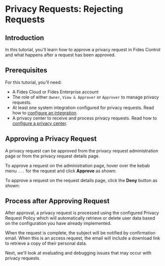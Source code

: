 
# Privacy Requests: Rejecting Requests

<TutorialKey duration="2" product="Fides" topic="Privacy Requests" interactive="true"/>

## Introduction
In this tutorial, you'll learn how to approve a privacy request in Fides Control and what happens after a request has been approved.

## Prerequisites

For this tutorial, you'll need:

* A Fides Cloud or Fides Enterprise account
* The role of either `Owner`, `View & Approver` or `Approver` to manage privacy requests.
* At least one system integration configured for privacy requests. Read how to [configure an integration](/docs/docs/tutorials/privacy-requests-configuration/integrations).
* A privacy center to receive and process privacy requests. Read how to [configure a privacy center](/docs/docs/tutorials/consent-management-configuration/privacy-experiences/privacy-center).



## Approving a Privacy Request
A privacy request can be approved from the privacy request administration page or from the privacy request details page. 

To approve a request on the administration page, hover over the kebab menu `...` for the request and click **Approve** as shown:

<Screenshot img="/assets/img/docs/docs/tutorials/privacy-requests-approve.gif" description="Approve Privacy Request" mw="550"/>

To approve a request on the request details page, click the **Deny** button as shown:

<Screenshot img="/assets/img/docs/docs/tutorials/privacy-requests-approve-details.gif" description="Approve Privacy Request" mw="500"/>

## Process after Approving Request
After approval, a privacy request is processed using the configured Privacy Request Policy which will automatically retrieve or delete user data based on the configuration you have already implemented. 

When the request is complete, the subject will be notified by confirmation email. When this is an access request, the email will include a download link to retrieve a copy of their personal data.

Next, we'll look at evaluating and debugging issues that may occur with privacy requests.